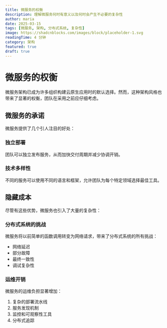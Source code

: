 ```yaml
---
title: 微服务的权衡
description: 理解微服务何时有意义以及何时会产生不必要的复杂性
author: maria
date: 2025-03-15
tags: [微服务, 架构, 分布式系统, 复杂性]
image: https://shadcnblocks.com/images/block/placeholder-1.svg
readingTime: 4 分钟
category: 架构
featured: true
draft: true
---
```


# 微服务的权衡

微服务架构已成为许多组织构建云原生应用时的默认选择。然而，这种架构风格也带来了显著的权衡，团队在采用之前应仔细考虑。

## 微服务的承诺

微服务提供了几个引人注目的好处：

### 独立部署

团队可以独立发布服务，从而加快交付周期并减少协调开销。

### 技术多样性

不同的服务可以使用不同的语言和框架，允许团队为每个特定领域选择最佳工具。

## 隐藏成本

尽管有这些优势，微服务也引入了大量的复杂性：

### 分布式系统的挑战

微服务将以前简单的函数调用转变为网络请求，带来了分布式系统的所有挑战：

- 网络延迟
- 部分故障
- 最终一致性
- 调试复杂性

### 运维开销

微服务的运维负担显著增加：

1. 复杂的部署流水线
2. 服务发现机制
3. 监控和可观察性工具
4. 分布式追踪

<Cards>
  <Card title="何时选择单体应用" href="/docs/monoliths" />
  <Card title="微服务模式" href="/docs/microservices-patterns" />
</Cards>
